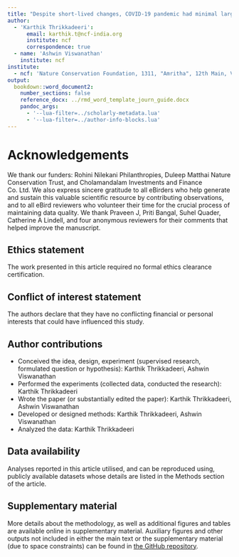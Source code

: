 ```yaml
---
title: "Despite short-lived changes, COVID-19 pandemic had minimal large-scale impact on citizen science participation in India"
author: 
  - 'Karthik Thrikkadeeri':
      email: karthik.t@ncf-india.org
      institute: ncf
      correspondence: true
  - name: 'Ashwin Viswanathan'
    institute: ncf
institute:
  - ncf: 'Nature Conservation Foundation, 1311, "Amritha", 12th Main, Vijayanagar 1st Stage, Mysuru 570017, Karnataka, India'
output: 
  bookdown::word_document2:
    number_sections: false
    reference_docx: ../rmd_word_template_journ_guide.docx
    pandoc_args:
      - '--lua-filter=../scholarly-metadata.lua'
      - '--lua-filter=../author-info-blocks.lua'
---
```


# Acknowledgements

We thank our funders: Rohini Nilekani Philanthropies, Duleep Matthai Nature Conservation Trust, and Cholamandalam Investments and Finance Co. Ltd. We also express sincere gratitude to all eBirders who help generate and sustain this valuable scientific resource by contributing observations, and to all eBird reviewers who volunteer their time for the crucial process of maintaining data quality. We thank Praveen J, Priti Bangal, Suhel Quader, Catherine A Lindell, and four anonymous reviewers for their comments that helped improve the manuscript.

## Ethics statement

The work presented in this article required no formal ethics clearance certification.

## Conflict of interest statement

The authors declare that they have no conflicting financial or personal interests that could have influenced this study.

## Author contributions

-   Conceived the idea, design, experiment (supervised research, formulated question or hypothesis): Karthik Thrikkadeeri, Ashwin Viswanathan
-   Performed the experiments (collected data, conducted the research): Karthik Thrikkadeeri
-   Wrote the paper (or substantially edited the paper): Karthik Thrikkadeeri, Ashwin Viswanathan
-   Developed or designed methods: Karthik Thrikkadeeri, Ashwin Viswanathan
-   Analyzed the data: Karthik Thrikkadeeri

## Data availability

Analyses reported in this article utilised, and can be reproduced using, publicly available datasets whose details are listed in the Methods section of the article.

## Supplementary material

More details about the methodology, as well as additional figures and tables are available online in supplementary material. Auxiliary figures and other outputs not included in either the main text or the supplementary material (due to space constraints) can be found in [the GitHub repository](https://github.com/rikudoukarthik/covid-ebirding).
